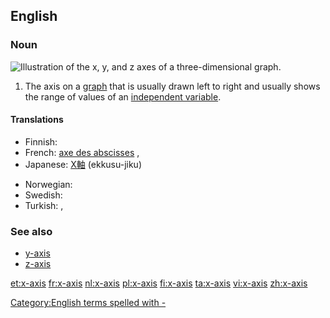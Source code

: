 ==English==

===Noun===
[[Image:Coord planes color.svg|thumb|right|Illustration of the ''x'', ''y'', and ''z'' axes of a three-dimensional graph.]]
{{en-noun|x-axes}}

# {{algebraic geometry}} The axis on a [[graph]] that is usually drawn left to right and usually shows the range of values of an [[independent variable]].

====Translations====
{{trans-top|axis drawn from left to right}}
* Finnish: {{t-|fi|x-akseli}}
* French: [[axe des abscisses]] {{m}}, {{t+|fr|axe des x|m}}
* Japanese: [[X軸]] (ekkusu-jiku)
{{trans-mid}}
* Norwegian: {{t-|no|x-akse|m}}
* Swedish: {{t+|sv|x-axel|c}}
* Turkish: {{t-|tr|x ekseni}}, {{t-|tr|x-ekseni}}
{{trans-bottom}}

===See also===
* [[y-axis]]
* [[z-axis]]
[[Category:English terms spelled with -]]

[[et:x-axis]]
[[fr:x-axis]]
[[nl:x-axis]]
[[pl:x-axis]]
[[fi:x-axis]]
[[ta:x-axis]]
[[vi:x-axis]]
[[zh:x-axis]]